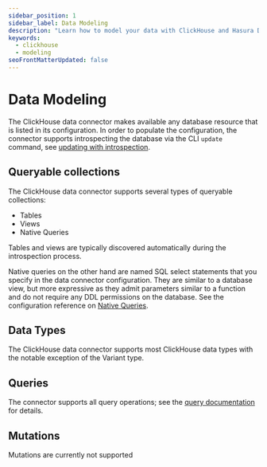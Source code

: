 ```yaml
---
sidebar_position: 1
sidebar_label: Data Modeling
description: "Learn how to model your data with ClickHouse and Hasura DDN."
keywords:
  - clickhouse
  - modeling
seoFrontMatterUpdated: false
---
```



# Data Modeling

The ClickHouse data connector makes available any database resource that is listed in its configuration. In order to
populate the configuration, the connector supports introspecting the database via the CLI `update` command, see
[updating with introspection](/connectors/postgresql/configuration-reference/index.mdx#updating-with-introspection).

## Queryable collections

The ClickHouse data connector supports several types of queryable collections:

- Tables
- Views
- Native Queries

Tables and views are typically discovered automatically during the introspection process.

Native queries on the other hand are named SQL select statements that you specify in the data connector configuration.
They are similar to a database view, but more expressive as they admit parameters similar to a function and do not
require any DDL permissions on the database. See the configuration reference on
[Native Queries](/connectors/clickhouse/native-queries/).

## Data Types

The ClickHouse data connector supports most ClickHouse data types with the notable exception of the Variant type.

## Queries

The connector supports all query operations; see the [query documentation](/graphql-api/queries/index.mdx) for details.

## Mutations

Mutations are currently not supported
